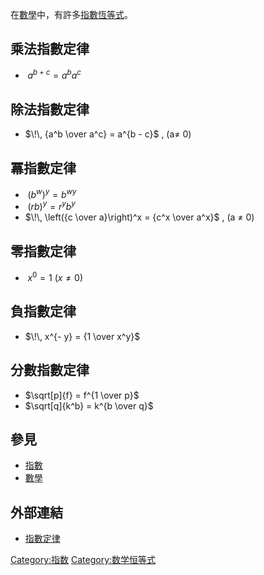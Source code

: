 在[[數學|數學]]中，有許多[[指數恆等式|指數恆等式]]。

==乘法指數定律==
*<math>\!\, a^{b + c} = a^b a^c</math>

==除法指數定律==
*<math>\!\, {a^b \over a^c} = a^{b - c}</math> , (a≠ 0)

==冪指數定律== 
*<math>\!\, \left( b^w \right)^y = b^{w y}</math>
*<math>\!\, (r b)^y = r^y b^y</math>
*<math>\!\, \left({c \over a}\right)^x = {c^x \over a^x}</math> , (a ≠ 0)
 
==零指數定律== 
*<math>\!\, x^0 = 1 \ (x \neq 0)</math>

==負指數定律==
*<math>\!\, x^{- y} = {1 \over x^y}</math>

==分數指數定律==
*<math>\sqrt[p]{f} = f^{1 \over p}</math>
*<math>\sqrt[q]{k^b} = k^{b \over q}</math>

==參見==
* [[指數|指數]]
* [[數學|數學]]

==外部連結==
*[https://web.archive.org/web/20081212135343/http://www.fss.edu.hk/maths/formula/indexlaw.htm 指數定律]

[[Category:指数|Category:指数]]
[[Category:数学恒等式|Category:数学恒等式]]